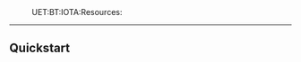 :UET:BT:IOTA:Resources:
----
== Quickstart ==
{{local:./res/iota/x-cube-iota1_quick_start_guide.pdf}}
